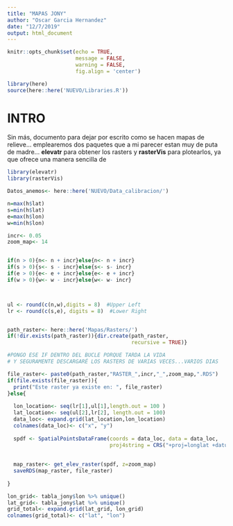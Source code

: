 ```yaml
---
title: "MAPAS JONY"
author: "Oscar Garcia Hernandez"
date: "12/7/2019"
output: html_document
---
```


```r
knitr::opts_chunk$set(echo = TRUE,
                      message = FALSE, 
                      warning = FALSE,
                      fig.align = 'center')
```

```r
library(here)
source(here::here('NUEVO/Libraries.R'))
```

# INTRO

Sin más, documento para dejar por escrito como se hacen mapas de relieve... emplearemos dos paquetes que a mi parecer estan muy de puta de madre... **elevatr** para obtener los rasters y **rasterVis** para plotearlos, ya que ofrece una manera sencilla de 

```r
library(elevatr)
library(rasterVis)
```


```r
Datos_anemos<- here::here('NUEVO/Data_calibracion/')

n=max(h$lat)    
s=min(h$lat)    
e=max(h$lon)    
w=min(h$lon) 

incr<- 0.05
zoom_map<- 14


if(n > 0){n<- n + incr}else{n<- n + incr}
if(s > 0){s<- s - incr}else{s<- s- incr}
if(e > 0){e<- e + incr}else{e<- e + incr}
if(w > 0){w<- w - incr}else{w<- w- incr}



ul <- round(c(n,w),digits = 8)  #Upper Left
lr <- round(c(s,e), digits = 8)  #Lower Right


path_raster<- here::here('Mapas/Rasters/')
if(!dir.exists(path_raster)){dir.create(path_raster, 
                                        recursive = TRUE)}

#PONGO ESE IF DENTRO DEL BUCLE PORQUE TARDA LA VIDA
# Y SEGURAMENTE DESCARGARÉ LOS RASTERS DE VARIAS VECES...VARIOS DIAS

file_raster<- paste0(path_raster,"RASTER_",incr,"_",zoom_map,".RDS")
if(file.exists(file_raster)){
  print("Este raster ya existe en: ", file_raster)
}else{
  
  lon_location<- seq(lr[1],ul[1],length.out = 100 ) 
  lat_location<- seq(ul[2],lr[2], length.out = 100)
  data_loc<- expand.grid(lat_location,lon_location)
  colnames(data_loc)<- c("x", "y")
  
  spdf <- SpatialPointsDataFrame(coords = data_loc, data = data_loc,
                                 proj4string = CRS("+proj=longlat +datum=WGS84 +ellps=WGS84 +towgs84=0,0,0"))
  
  
  map_raster<- get_elev_raster(spdf, z=zoom_map)
  saveRDS(map_raster, file_raster)
  
}

lon_grid<- tabla_jony$lon %>% unique()
lat_grid<- tabla_jony$lat %>% unique()
grid_total<- expand.grid(lat_grid, lon_grid)
colnames(grid_total)<- c("lat", "lon")

```



